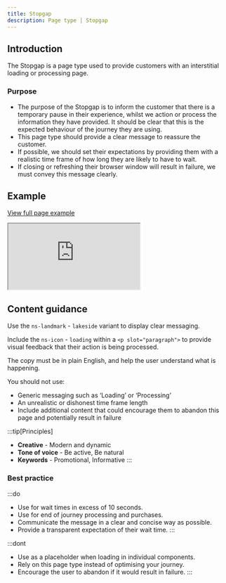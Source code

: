 ```yaml
---
title: Stopgap
description: Page type | Stopgap
---
```


## Introduction

The Stopgap is a page type used to provide customers with an interstitial loading or processing page.

### Purpose

- The purpose of the Stopgap is to inform the customer that there is a temporary pause in their experience, whilst we action or process the information they have provided. It should be clear that this is the expected behaviour of the journey they are using.
- This page type should provide a clear message to reassure the customer.
- If possible, we should set their expectations by providing them with a realistic time frame of how long they are likely to have to wait. 
- If closing or refreshing their browser window will result in failure, we must convey this message clearly.

## Example

<div class="storybook-embed page">
  <p><a href="https://www.britishgas.co.uk/nucleus/demo/iframe.html?id=examples-page-types--stopgap&amp;viewMode=story">View full page example</a></p>
  <iframe src="https://www.britishgas.co.uk/nucleus/demo/iframe.html?id=examples-page-types--stopgap&amp;viewMode=story&amp;nav=0" title="Nucleus: examples-page-types--stopgap" sandbox="allow-forms allow-modals allow-popups allow-presentation allow-same-origin allow-scripts"></iframe>
</div>

## Content guidance

Use the `ns-landmark` - `lakeside` variant to display clear messaging.

Include the `ns-icon` - `loading` within a `<p slot="paragraph">` to provide visual feedback that their action is being processed.

The copy must be in plain English, and help the user understand what is happening.

You should not use:

- Generic messaging such as ‘Loading’ or ‘Processing’
- An unrealistic or dishonest time frame length  
- Include additional content that could encourage them to abandon this page and potentially result in failure

:::tip[Principles]
- **Creative** - Modern and dynamic
- **Tone of voice** - Be active, Be natural
- **Keywords** - Promotional, Informative
:::

### Best practice

:::do
- Use for wait times in excess of 10 seconds.
- Use for end of journey processing and purchases.
- Communicate the message in a clear and concise way as possible.
- Provide a transparent expectation of their wait time.
:::

:::dont
- Use as a placeholder when loading in individual components.
- Rely on this page type instead of optimising your journey.
- Encourage the user to abandon if it would result in failure.
:::
